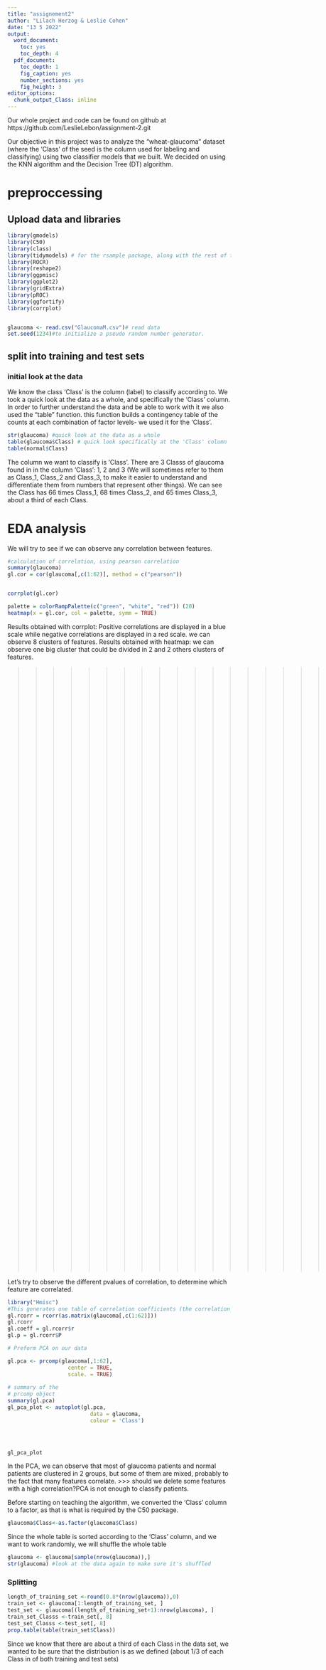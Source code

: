 ```yaml
---
title: "assignement2"
author: "Lilach Herzog & Leslie Cohen"
date: "13 5 2022"
output: 
  word_document: 
    toc: yes
    toc_depth: 4
  pdf_document: 
    toc_depth: 1
    fig_caption: yes
    number_sections: yes
    fig_height: 3
editor_options: 
  chunk_output_Class: inline
---
```


Our whole project and code can be found on github at https://github.com/LeslieLebon/assignment-2.git

Our objective in this project was to analyze the “wheat-glaucoma” dataset (where the 'Class' of the seed is the column used for labeling and classifying) using two classifier models that we built. We decided on using the KNN algorithm and the Decision Tree (DT) algorithm.

# preproccessing

## Upload data and libraries

```r
library(gmodels)
library(C50)
library(class) 
library(tidymodels) # for the rsample package, along with the rest of tidymodels
library(ROCR)
library(reshape2)
library(ggpmisc)
library(ggplot2)
library(gridExtra)
library(pROC)
library(ggfortify)
library(corrplot)


glaucoma <- read.csv("GlaucomaM.csv")# read data
set.seed(1234)#to initialize a pseudo random number generator. 
```



## split into training and test sets
### initial look at the data

We know the class ‘Class’ is the column (label) to classify according to. We took a quick look at the data as a whole, and specifically the 'Class' column. In order to further understand the data and be able to work with it we also used the "table" function. this function builds a contingency table of the counts at each combination of factor levels- we used it for the 'Class'.
```r
str(glaucoma) #quick look at the data as a whole
table(glaucoma$Class) # quick look specifically at the 'Class' column
table(normal$Class)
```
The column we want to classify is 'Class'. There are 3 Classs of glaucoma found in in the column 'Class': 1, 2 and 3 (We will sometimes refer to them as Class_1, Class_2 and Class_3, to make it easier to understand and differentiate them from numbers that represent other things). 
We can see the Class has 66 times Class_1, 68 times Class_2, and 65 times Class_3, about a third of each Class.


# EDA analysis

We will try to see if we can observe any correlation between features.

```r
#calculation of correlation, using pearson correlation
summary(glaucoma)
gl.cor = cor(glaucoma[,c(1:62)], method = c("pearson"))


corrplot(gl.cor)

palette = colorRampPalette(c("green", "white", "red")) (20)
heatmap(x = gl.cor, col = palette, symm = TRUE)
```
Results obtained with corrplot:
Positive correlations are displayed in a blue scale while negative correlations are displayed in a red scale.
we can observe 8 clusters of features.
Results obtained with heatmap:
we can observe one big cluster that could be divided in 2 and 2 others clusters of features.

>>>>>>>>>>>>>>>>>>>>It means that ??? we should delete features that are correlated?????? what do you think Lilach?

Let's try to observe the different pvalues of correlation, to determine which feature are correlated.
```r

library("Hmisc")
#This generates one table of correlation coefficients (the correlation matrix) and another table of the p-values. By default, the correlations and p-values #are stored in an object of class type rcorr. To extract the values from this object into a useable data structure, you can use the following syntax:
gl.rcorr = rcorr(as.matrix(glaucoma[,c(1:62)]))
gl.rcorr
gl.coeff = gl.rcorr$r
gl.p = gl.rcorr$P
```



```r

# Preform PCA on our data

gl.pca <- prcomp(glaucoma[,1:62],
                   center = TRUE,
                   scale. = TRUE)
  
# summary of the 
# prcomp object
summary(gl.pca)
gl_pca_plot <- autoplot(gl.pca,
                          data = glaucoma,
                          colour = 'Class')
  



gl_pca_plot
```



In the PCA, we can observe that most of glaucoma patients and normal patients are clustered in 2 groups, but some of them are mixed, probably to the fact that many features correlate.
>>> should we delete some features with a high correlation?PCA is not enough to classify patients.


Before starting on teaching the algorithm, we converted the 'Class' column to a factor, as that is what is required by the C50 package.
```r
glaucoma$Class<-as.factor(glaucoma$Class)
```
Since the whole table is sorted according to the 'Class' column, and we want to work randomly, we will shuffle the whole table
```r
glaucoma <- glaucoma[sample(nrow(glaucoma)),]
str(glaucoma) #look at the data again to make sure it's shuffled
```

### Splitting
```r
length_of_training_set <-round(0.8*(nrow(glaucoma)),0)
train_set <- glaucoma[1:length_of_training_set, ]
test_set <- glaucoma[(length_of_training_set+1):nrow(glaucoma), ]
train_set_Classs <-train_set[, 8]
test_set_Classs <-test_set[, 8]
prop.table(table(train_set$Class))
```
Since we know that there are about a third of each Class in the data set, we wanted to be sure that the distribution is as we defined (about 1/3 of each Class in of both training and test sets)
